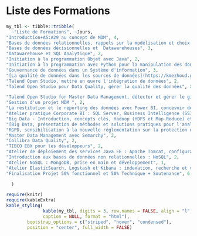 # Liste des Formations

```r
my_tbl <- tibble::tribble(
  ~"Liste de Formations", ~Jours,
"Introduction+A5:A29 au concept de MDM", 4,
"Bases de données relationnelles, rappels sur la modélisation et choix techniques" , 3,
"Bases de données décisionnelles et  Datawarehouses", 3, 
"Datawarehouse et SQL Analytique", 2, 
"Initiation à la programmation Objet avec Java", 2, 
"Initiation à la programmation avec Python pour la manipulation des données",2, 
"Gouvernance de données dans un Système d'information", 3,
"[La qualité de données dans les sources de données](https://kmezhoud.github.io/Training/dataquality.html#dataquality)", 3, 
"Talend Open Studio, mettre en œuvre l'intégration de données", 2,  
"Talend Open Studio pour Data Quality, gérer la qualité des données", 2,

"Talend Open Studio for Master Data Management, détecter et gérer le gisement des données", 2,
"Gestion d'un projet MDM ", 2,
"La restitution et le reporting des données avec Power BI, concevoir des tableaux de bord", 2,
"Atelier pratique Corporate BI : SQL Server, Business Intelligence (SSIS, SSAS et SSRS)",3,
"Big Data - Introduction, concepts clés, Hadoop (HDFS et Map Reduce) et présentation de lac de données", 3, 
"[Big Data, présentation de méthodes et solutions pratiques pour l'analyse des données volumineuses](https://kmezhoud.github.io/Training/bigdata_methods.html#bigdata_methods)", 1,  
"RGPD, sensibilisation à la nouvelle réglementation sur la protection des données", 1,
"Master Data Management avec Semarchy", 2, 
"Collibra Data Quality", 2, 
"TIBCO EBX pour les développeurs", 2, 
"Atelier de déploiement des services Java EE : Apache Tomcat, configuration et administration de base", 2, 
"Introduction aux bases de données non relationnelles : NoSQL", 2,
"Atelier NoSQL : MongoDB, prise en main et développement", 1, 
"Atelier ElasticSearch, Logstash et Kibana : indexation, recherche et visualisation de données", 1,
"Finalisation Projet 50% fonctionnel et 50% Technique + Soutenance", 6

  )

require(knitr)
require(kableExtra)
kable_styling(
              kable(my_tbl, digits = 3, row.names = FALSE, align = "l",
              caption = NULL, format = "html"),
        bootstrap_options = c("striped", "hover", "condensed"),
        position = "center", full_width = FALSE) 

```




<!-- ![](img/list_formations.png) -->



<!-- All chapters start with a first-level heading followed by your chapter title, like the line above. There should be only one first-level heading (`#`) per .Rmd file. -->

<!-- ## A section -->

<!-- All chapter sections start with a second-level (`##`) or higher heading followed by your section title, like the sections above and below here. You can have as many as you want within a chapter. -->

<!-- ### An unnumbered section {-} -->

<!-- Chapters and sections are numbered by default. To un-number a heading, add a `{.unnumbered}` or the shorter `{-}` at the end of the heading, like in this section. -->
